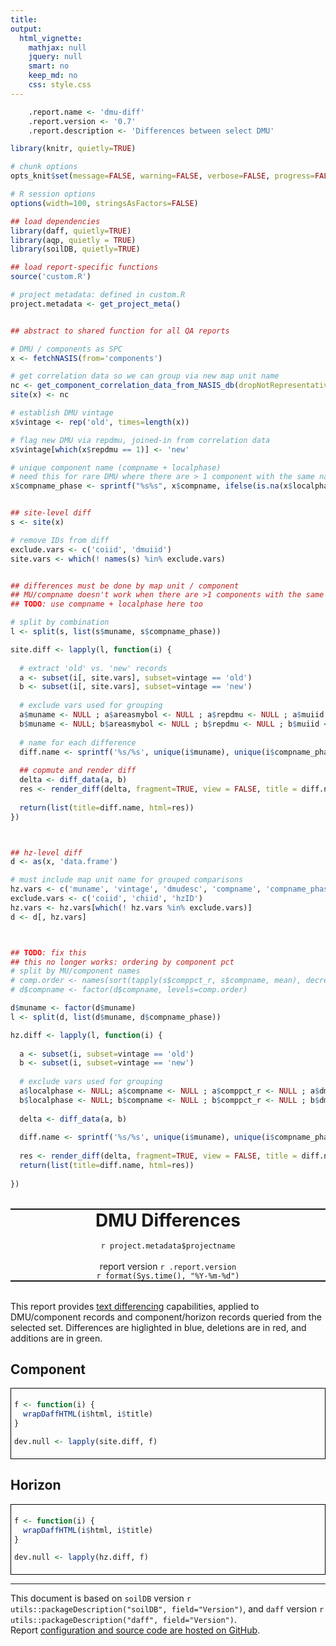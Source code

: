 ```yaml
---
title:
output:
  html_vignette:
    mathjax: null
    jquery: null
    smart: no
    keep_md: no
    css: style.css
---
```



```r
	.report.name <- 'dmu-diff'
	.report.version <- '0.7'
	.report.description <- 'Differences between select DMU'
```


```r
library(knitr, quietly=TRUE)

# chunk options
opts_knit$set(message=FALSE, warning=FALSE, verbose=FALSE, progress=FALSE)

# R session options
options(width=100, stringsAsFactors=FALSE)

## load dependencies
library(daff, quietly=TRUE)
library(aqp, quietly = TRUE)
library(soilDB, quietly=TRUE)

## load report-specific functions
source('custom.R') 

# project metadata: defined in custom.R
project.metadata <- get_project_meta()


## abstract to shared function for all QA reports

# DMU / components as SPC
x <- fetchNASIS(from='components')

# get correlation data so we can group via new map unit name
nc <- get_component_correlation_data_from_NASIS_db(dropNotRepresentative = FALSE)
site(x) <- nc

# establish DMU vintage
x$vintage <- rep('old', times=length(x))

# flag new DMU via repdmu, joined-in from correlation data
x$vintage[which(x$repdmu == 1)] <- 'new'

# unique component name (compname + localphase)
# need this for rare DMU where there are > 1 component with the same name
x$compname_phase <- sprintf("%s%s", x$compname, ifelse(is.na(x$localphase), '', sprintf("-%s", x$localphase)))


## site-level diff
s <- site(x)

# remove IDs from diff
exclude.vars <- c('coiid', 'dmuiid')
site.vars <- which(! names(s) %in% exclude.vars)


## differences must be done by map unit / component
## MU/compname doesn't work when there are >1 components with the same name (not common)
## TODO: use compname + localphase here too 

# split by combination
l <- split(s, list(s$muname, s$compname_phase))

site.diff <- lapply(l, function(i) {
  
  # extract 'old' vs. 'new' records
  a <- subset(i[, site.vars], subset=vintage == 'old')
  b <- subset(i[, site.vars], subset=vintage == 'new')
  
  # exclude vars used for grouping
  a$muname <- NULL ; a$areasmybol <- NULL ; a$repdmu <- NULL ; a$muiid <- NULL ; a$vintage <- NULL ; a$dmudesc <- NULL
  b$muname <- NULL; b$areasmybol <- NULL ; b$repdmu <- NULL ; b$muiid <- NULL ; b$vintage <- NULL ; b$dmudesc <- NULL
  
  # name for each difference
  diff.name <- sprintf('%s/%s', unique(i$muname), unique(i$compname_phase))
  
  ## copmute and render diff
  delta <- diff_data(a, b)
  res <- render_diff(delta, fragment=TRUE, view = FALSE, title = diff.name, summary = TRUE)
  
  return(list(title=diff.name, html=res))
})



## hz-level diff
d <- as(x, 'data.frame')

# must include map unit name for grouped comparisons
hz.vars <- c('muname', 'vintage', 'dmudesc', 'compname', 'compname_phase', horizonNames(x))
exclude.vars <- c('coiid', 'chiid', 'hzID')
hz.vars <- hz.vars[which(! hz.vars %in% exclude.vars)]
d <- d[, hz.vars]



## TODO: fix this
## this no longer works: ordering by component pct
# split by MU/component names
# comp.order <- names(sort(tapply(s$comppct_r, s$compname, mean), decreasing = TRUE))
# d$compname <- factor(d$compname, levels=comp.order)

d$muname <- factor(d$muname)
l <- split(d, list(d$muname, d$compname_phase))

hz.diff <- lapply(l, function(i) {
  
  a <- subset(i, subset=vintage == 'old')
  b <- subset(i, subset=vintage == 'new')
  
  # exclude vars used for grouping
  a$localphase <- NULL; a$compname <- NULL ; a$comppct_r <- NULL ; a$dmudesc <- NULL ; a$muname <- NULL ; a$vintage <- NULL
  b$localphase <- NULL; b$compname <- NULL ; b$comppct_r <- NULL ; b$dmudesc <- NULL ; b$muname <- NULL ; b$vintage <- NULL
  
  delta <- diff_data(a, b)
  
  diff.name <- sprintf('%s/%s', unique(i$muname), unique(i$compname_phase))
  
  res <- render_diff(delta, fragment=TRUE, view = FALSE, title = diff.name, summary = TRUE)
  return(list(title=diff.name, html=res))
  
})
```

<br>
<div style="text-align: center; border-top-style: solid; border-bottom-style: solid; border-top-width: 2px; border-bottom-width: 2px;">
<span style="font-size: 200%; font-weight: bold;">DMU Differences</span>
<span style="font-size: 100%;">
<br>
<br>
`r project.metadata$projectname`
</span>
<br><br>
report version `r .report.version`
<br>
`r format(Sys.time(), "%Y-%m-%d")`</div>

<br>
This report provides [text differencing](https://en.wikipedia.org/wiki/Diff_utility) capabilities, applied to DMU/component records and component/horizon records queried from the selected set. Differences are higlighted in blue, deletions are in red, and additions are in green.


<h2>Component</h2>
<div style="border: 1px solid black; padding: 5px; overflow: auto;">
```r
f <- function(i) {
  wrapDaffHTML(i$html, i$title)
}

dev.null <- lapply(site.diff, f)
```
</div>

<h2>Horizon</h2>
<div style="border: 1px solid black; padding: 5px; overflow: auto;">
```r
f <- function(i) {
  wrapDaffHTML(i$html, i$title)
}

dev.null <- lapply(hz.diff, f)
```
</div>

----------------------------
This document is based on `soilDB` version `r utils::packageDescription("soilDB", field="Version")`, and `daff` version `r utils::packageDescription("daff", field="Version")`.
<br>
Report [configuration and source code are hosted on GitHub](https://github.com/ncss-tech/soilReports).

